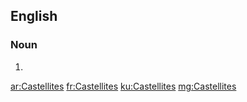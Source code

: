 ==English==

===Noun===
{{head|en}}

# {{plural of|Castellite}}

[[ar:Castellites]]
[[fr:Castellites]]
[[ku:Castellites]]
[[mg:Castellites]]